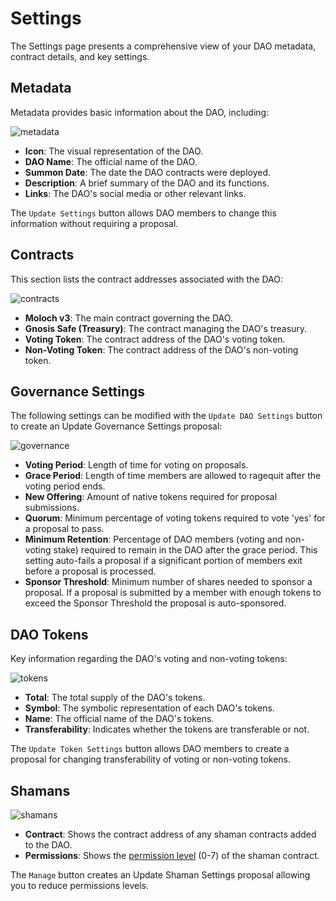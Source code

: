 # Settings

The Settings page presents a comprehensive view of your DAO metadata, contract details, and key settings.

## Metadata

Metadata provides basic information about the DAO, including:

![metadata](https://github.com/HausDAO/monorepo/assets/522182/6f7debf5-234f-4178-aaa0-95d8df54c6ea)

- **Icon**: The visual representation of the DAO.
- **DAO Name**: The official name of the DAO.
- **Summon Date**: The date the DAO contracts were deployed.
- **Description**: A brief summary of the DAO and its functions.
- **Links**: The DAO's social media or other relevant links.

The `Update Settings` button allows DAO members to change this information without requiring a proposal.

## Contracts

This section lists the contract addresses associated with the DAO:

![contracts](https://github.com/HausDAO/monorepo/assets/522182/cf5c485d-56f2-411a-892b-b6dcd6c4dace)

- **Moloch v3**: The main contract governing the DAO.
- **Gnosis Safe (Treasury)**: The contract managing the DAO's treasury.
- **Voting Token**: The contract address of the DAO's voting token.
- **Non-Voting Token**: The contract address of the DAO's non-voting token.

## Governance Settings

The following settings can be modified with the `Update DAO Settings` button to create an Update Governance Settings proposal:

![governance](https://github.com/HausDAO/monorepo/assets/522182/3df68214-8f28-48f9-939e-c1aa441d9298)

- **Voting Period**: Length of time for voting on proposals.
- **Grace Period**: Length of time members are allowed to ragequit after the voting period ends.
- **New Offering**: Amount of native tokens required for proposal submissions.
- **Quorum**: Minimum percentage of voting tokens required to vote 'yes' for a proposal to pass.
- **Minimum Retention**: Percentage of DAO members (voting and non-voting stake) required to remain in the DAO after the grace period. This setting auto-fails a proposal if a significant portion of members exit before a proposal is processed.
- **Sponsor Threshold**: Minimum number of shares needed to sponsor a proposal. If a proposal is submitted by a member with enough tokens to exceed the Sponsor Threshold the proposal is auto-sponsored.

## DAO Tokens

Key information regarding the DAO's voting and non-voting tokens:

![tokens](https://github.com/HausDAO/monorepo/assets/522182/14af0a59-b724-48ef-b442-8ed54421dda4)

- **Total**: The total supply of the DAO's tokens.
- **Symbol**: The symbolic representation of each DAO's tokens.
- **Name**: The official name of the DAO's tokens.
- **Transferability**: Indicates whether the tokens are transferable or not.

The `Update Token Settings` button allows DAO members to create a proposal for changing transferability of voting or non-voting tokens.

## Shamans

![shamans](https://github.com/HausDAO/monorepo/assets/522182/3fa51f0f-4f2b-40e1-8e3a-1131a57a75b3)

- **Contract**: Shows the contract address of any shaman contracts added to the DAO.
- **Permissions**: Shows the [permission level](https://moloch.daohaus.fun/tools/shaman#shaman-permissions) (0-7) of the shaman contract.

The `Manage` button creates an Update Shaman Settings proposal allowing you to reduce permissions levels.
